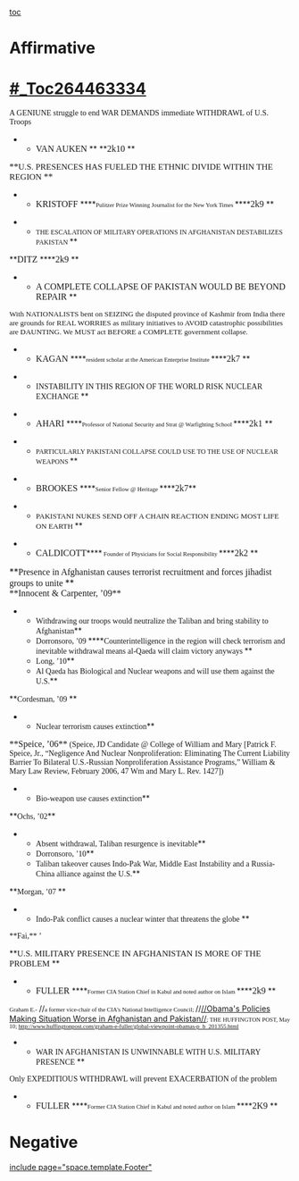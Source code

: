 [[toc]]
=Affirmative= 

=<span style="margin: auto 0in; text-align: center;">[[#_Toc264463334]] </span>= 
<span style="font-family: 'Verdana','sans-serif'; font-size: 12pt;"> </span>
<span style="font-family: 'Verdana','sans-serif';">A GENIUNE struggle to end WAR DEMANDS immediate WITHDRAWL of U.S. Troops </span>
**<span style="mso-bidi-font-weight: normal;"><span style="font-family: 'Verdana','sans-serif'; font-size: 12pt;">VAN AUKEN </span></span>** **<span style="mso-bidi-font-weight: normal;"><span style="font-family: 'Verdana','sans-serif'; font-size: 12pt;">2k10 </span></span>**
<span style="font-family: 'Georgia','serif'; font-size: 12pt;"> </span>
<span style="font-family: 'Georgia','serif'; font-size: 12pt;"> </span>
<span style="font-family: 'Georgia','serif'; font-size: 12pt;"> </span><span style="font-family: 'Verdana','sans-serif'; font-size: 12pt;"> </span><span style="font-family: 'Verdana','sans-serif'; font-size: 12pt;">**<span style="mso-bidi-font-weight: normal;"><span style="font-family: 'Verdana','sans-serif'; font-size: 11.5pt;">U.S. PRESENCES HAS FUELED THE ETHNIC DIVIDE WITHIN THE REGION </span></span>**</span>
**<span style="mso-bidi-font-weight: normal;"><span style="font-family: 'Verdana','sans-serif'; font-size: 12pt;">KRISTOFF </span></span>****<span style="mso-bidi-font-weight: normal;"><span style="font-family: 'Verdana','sans-serif'; font-size: 8pt;">Pulitzer Prize Winning Journalist for the New York Times </span></span>****<span style="mso-bidi-font-weight: normal;"><span style="font-family: 'Verdana','sans-serif'; font-size: 12pt;">2k9 </span></span>**
<span style="font-family: 'Verdana','sans-serif'; font-size: 9pt;"> </span>
<span style="font-family: 'Verdana','sans-serif'; font-size: 9pt;"> </span>
**<span style="font-family: 'Verdana','sans-serif'; font-size: 9pt;">THE ESCALATION OF MILITARY OPERATIONS IN AFGHANISTAN DESTABILIZES PAKISTAN </span>**
<span style="font-family: 'Verdana','sans-serif'; font-size: 12pt;"> </span>
<span style="font-family: 'Verdana','sans-serif'; font-size: 10pt;"> </span>**<span style="font-family: 'Verdana','sans-serif'; font-size: 12pt;">DITZ </span>****<span style="font-family: 'Verdana','sans-serif'; font-size: 12pt;">2k9 </span>**
<span style="font-family: 'Verdana','sans-serif'; font-size: 8pt;"> </span>
<span style="font-family: 'Verdana','sans-serif'; font-size: 12pt;"> </span>
**<span style="font-family: 'Verdana','sans-serif'; font-size: 12pt;">A COMPLETE COLLAPSE OF PAKISTAN WOULD BE BEYOND REPAIR </span>**
<span style="font-family: 'Verdana','sans-serif'; font-size: 10pt;"> </span>
<span style="font-family: 'Verdana','sans-serif'; font-size: 10pt;">With NATIONALISTS bent on SEIZING the disputed province of Kashmir from India there are grounds for REAL WORRIES as military initiatives to AVOID catastrophic possibilities are DAUNTING. We MUST act BEFORE a COMPLETE government collapse. </span>
**<span style="font-family: 'Verdana','sans-serif'; font-size: 12pt;">KAGAN </span>****<span style="font-family: 'Verdana','sans-serif'; font-size: 8pt;">resident scholar at the American Enterprise Institute </span>****<span style="font-family: 'Verdana','sans-serif'; font-size: 12pt;">2k7 </span>**
<span style="font-family: 'Verdana','sans-serif'; font-size: 8pt;"> </span>
<span style="font-family: 'Verdana','sans-serif'; font-size: 8pt;"> </span>
**<span style="font-family: 'Verdana','sans-serif';">INSTABILITY IN THIS REGION OF THE WORLD RISK NUCLEAR EXCHANGE </span>**
<span style="font-family: 'Verdana','sans-serif'; font-size: 12pt;"> </span>
**<span style="font-family: 'Verdana','sans-serif'; font-size: 12pt;">AHARI </span>****<span style="font-family: 'Verdana','sans-serif'; font-size: 8pt;">Professor of National Security and Strat @ Warfighting School </span>****<span style="font-family: 'Verdana','sans-serif'; font-size: 12pt;">2k1 </span>**
<span style="font-family: 'Verdana','sans-serif'; font-size: 8pt;"> </span>
<span style="font-family: 'Verdana','sans-serif'; font-size: 8pt;"> </span>
<span style="font-family: 'Verdana','sans-serif'; font-size: 8pt;"> </span>
<span style="font-family: 'Verdana','sans-serif'; font-size: 8pt;"> </span>
**<span style="mso-bidi-font-weight: normal;"><span style="font-family: 'Verdana','sans-serif'; font-size: 9pt;">PARTICULARLY PAKISTANI COLLAPSE COULD USE TO THE USE OF NUCLEAR WEAPONS </span></span>**
<span style="font-family: 'Verdana','sans-serif'; font-size: 12pt;"> </span>
**<span style="mso-bidi-font-weight: normal;"><span style="font-family: 'Verdana','sans-serif'; font-size: 12pt;">BROOKES </span></span>****<span style="mso-bidi-font-weight: normal;"><span style="font-family: 'Verdana','sans-serif'; font-size: 8pt;">Senior Fellow @ Heritage </span></span>****<span style="mso-bidi-font-weight: normal;"><span style="font-family: 'Verdana','sans-serif'; font-size: 12pt;">2k7</span></span>**<span style="font-family: 'Verdana','sans-serif'; font-size: 8pt;"> </span>
<span style="font-family: 'Verdana','sans-serif'; font-size: 8pt;"> </span>
<span style="font-family: 'Verdana','sans-serif'; font-size: 8pt;"> </span>
<span style="font-family: 'Verdana','sans-serif'; font-size: 8pt;"> </span>
<span style="font-family: 'Verdana','sans-serif'; font-size: 8pt;"> </span>
<span style="font-family: 'Verdana','sans-serif'; font-size: 8pt;"> </span>
**<span style="font-family: 'Verdana','sans-serif'; font-size: 10pt;">PAKISTANI NUKES SEND OFF A CHAIN REACTION ENDING MOST LIFE ON EARTH </span>**
<span style="font-family: 'Verdana','sans-serif'; font-size: 10pt;"> </span>
**<span style="font-family: 'Verdana','sans-serif'; font-size: 12pt;">CALDICOTT</span>****<span style="font-family: 'Verdana','sans-serif'; font-size: 8pt;"> Founder of Physicians for Social Responsibility </span>****<span style="font-family: 'Verdana','sans-serif'; font-size: 12pt;">2k2 </span>**
<span style="display: block; text-align: left;"><span class="Author-Date"><span style="font-size: 12pt;"><span style="font-family: Times New Roman;"> </span></span></span></span>
<span style="display: block; text-align: left;"><span class="Author-Date"><span style="font-size: 12pt;">**<span style="font-family: Times New Roman;">Presence in Afghanistan causes terrorist recruitment and forces jihadist groups to unite </span>**</span></span></span>
<span style="display: block; text-align: left;"><span style="font-family: Times New Roman;"><span class="Author-Date"><span style="font-size: 12pt;">**Innocent & Carpenter, ’09**</span></span><span style="font-size: 6pt;">  </span></span></span>
<span style="font-family: Times New Roman;"> </span>
**<span style="font-family: Times New Roman;">Withdrawing our troops would neutralize the Taliban and bring stability to Afghanistan</span>**
**<span style="font-family: Times New Roman;">Dorronsoro, ’09 </span>****<span style="font-family: Times New Roman;">Counterintelligence in the region will check terrorism and inevitable withdrawal means al-Qaeda will claim victory anyways </span>**
**<span style="font-family: Times New Roman;">Long, ’10</span>**
**<span style="font-family: Times New Roman;">Al Qaeda has Biological and Nuclear weapons and will use them against the U.S.</span>**
<span class="cite">**<span style="font-family: Times New Roman;">Cordesman, ’09 </span>**</span>
<span style="font-family: 'Times New Roman','serif'; font-size: 16pt;"><span style="font-family: Verdana;"> </span><span style="font-family: Verdana;"> </span></span>
**<span style="font-family: Times New Roman;">Nuclear terrorism causes extinction</span>**
<span style="font-family: Times New Roman;"><span class="Author-Date"><span style="font-size: 12pt;">**Speice, ’06**</span></span> </span>
<span style="font-family: Times New Roman;">(Speice, JD Candidate @ College of William and Mary [Patrick F. Speice, Jr., “Negligence And Nuclear Nonproliferation: Eliminating The Current Liability Barrier To Bilateral U.S.-Russian Nonproliferation Assistance Programs,” William & Mary Law Review, February 2006, 47 Wm and Mary L. Rev. 1427])</span>
<span style="font-family: Times New Roman;"> </span>
**<span style="font-family: Times New Roman;">Bio-weapon use causes extinction</span>**
<span class="cite">**<span style="font-family: Times New Roman;">Ochs, ’02</span>**</span><span style="font-family: Times New Roman;"> </span>

**<span style="font-family: Times New Roman;">Absent withdrawal, Taliban resurgence is inevitable</span>**
**<span style="font-family: Times New Roman;">Dorronsoro, ’10</span>**
**<span style="font-family: Times New Roman;">Taliban takeover causes Indo-Pak War, Middle East Instability and a Russia-China alliance against the U.S.</span>**
<span class="cite">**<span style="font-family: Times New Roman;">Morgan, ’07 </span>**</span>
<span style="font-family: Times New Roman;"> </span>
**<span style="font-family: Times New Roman;">Indo-Pak conflict causes a nuclear winter that threatens the globe </span>**
<span style="font-family: Times New Roman;"><span class="Author-Date">**Fai,**</span><span style="font-weight: normal;"> ’</span></span>

<span style="font-family: Times New Roman;"> </span>
<span style="font-family: Verdana;"> </span>
<span style="font-family: Times New Roman;"> </span>**<span style="mso-bidi-font-weight: normal;"><span style="font-family: 'Verdana','sans-serif'; font-size: 11.5pt;">U.S. MILITARY PRESENCE IN AFGHANISTAN IS MORE OF THE PROBLEM </span></span>**
<span style="font-family: 'Verdana','sans-serif'; font-size: 12pt;"> </span>
<span style="font-family: 'Verdana','sans-serif'; font-size: 12pt;"> </span>
**<span style="mso-bidi-font-weight: normal;"><span style="font-family: 'Verdana','sans-serif'; font-size: 12pt;">FULLER </span></span>****<span style="mso-bidi-font-weight: normal;"><span style="font-family: 'Verdana','sans-serif'; font-size: 8pt;">Former CIA Station Chief in Kabul and noted author on Islam </span></span>****<span style="mso-bidi-font-weight: normal;"><span style="font-family: 'Verdana','sans-serif'; font-size: 12pt;">2k9 </span></span>**
<span style="font-family: 'Verdana','sans-serif'; font-size: 8pt;">Graham E.-</span><span style="font-family: Calibri;"> </span>//<span style="font-family: 'Verdana','sans-serif'; font-size: 8pt;">a former vice-chair of the CIA's National Intelligence Council; </span>//[[http://www.huffingtonpost.com/graham-e-fuller/global-viewpoint-obamas-p_b_201355.html|//Obama's Policies Making Situation Worse in Afghanistan and Pakistan//]]<span style="font-family: 'Verdana','sans-serif'; font-size: 8pt;">; THE HUFFINGTON POST, May 10; </span>
<span style="font-family: 'Verdana','sans-serif'; font-size: 8pt;">[[http://www.huffingtonpost.com/graham-e-fuller/global-viewpoint-obamas-p_b_201355.html]]</span><span style="font-family: 'Verdana','sans-serif'; font-size: 8pt;"> </span>
<span style="font-family: 'Verdana','sans-serif'; font-size: 8pt;"> </span>
<span style="font-family: 'Verdana','sans-serif'; font-size: 8pt;"> </span>
<span style="font-family: 'Verdana','sans-serif'; font-size: 8pt;"> </span>
**<span style="mso-bidi-font-weight: normal;"><span style="font-family: 'Verdana','sans-serif';">WAR IN AFGHANISTAN IS UNWINNABLE WITH U.S. MILITARY PRESENCE </span></span>**
<span style="font-family: 'Verdana','sans-serif';">Only EXPEDITIOUS WITHDRAWL will prevent EXACERBATION of the problem </span>
**<span style="mso-bidi-font-weight: normal;"><span style="font-family: 'Verdana','sans-serif'; font-size: 12pt;">FULLER </span></span>****<span style="mso-bidi-font-weight: normal;"><span style="font-family: 'Verdana','sans-serif'; font-size: 8pt;">Former CIA Station Chief in Kabul and noted author on Islam </span></span>****<span style="mso-bidi-font-weight: normal;"><span style="font-family: 'Verdana','sans-serif'; font-size: 12pt;">2K9 </span></span>**
<span style="font-family: 'Times New Roman','serif'; font-size: 10pt;"><span style="font-family: Verdana;"> </span></span>

=Negative= 

[[include page="space.template.Footer"]]